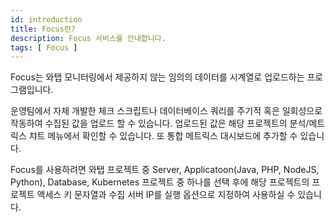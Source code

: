 ```yaml
---
id: introduction
title: Focus란?
description: Focus 서비스를 안내합니다.
tags: [ Focus ]
---
```

<!--
displayed_sidebar: focusSidebar
hide_table_of_contents: false
-->
Focus는 와탭 모니터링에서 제공하지 않는 임의의 데이터를 시계열로 업로드하는 프로그램입니다. 

운영팀에서 자체 개발한 체크 스크립트나 데이터베이스 쿼리를 주기적 혹은 일회성으로 작동하여 수집된 값을 업로드 할 수 있습니다. 업로드된 값은 해당 프로젝트의 분석/메트릭스 챠트 메뉴에서 확인할 수 있습니다. 또 통합 메트릭스 대시보드에 추가할 수 있습니다.

Focus를 사용하려면 와탭 프로젝트 중 Server, Applicatoon(Java, PHP, NodeJS, Python), Database, Kubernetes 프로젝트 중 하나를 선택 후에 해당 프로젝트의 프로젝트 액세스 키 문자열과 수집 서버 IP를 실행 옵션으로 지정하여 사용하실 수 있습니다.
